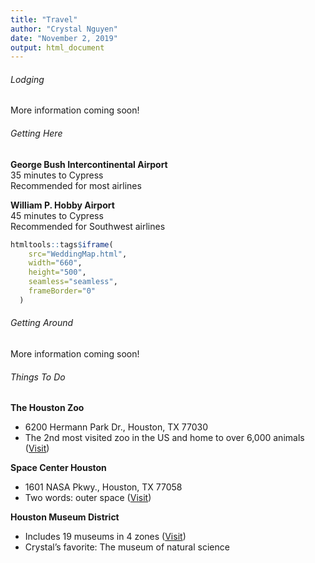 ```yaml
---
title: "Travel"
author: "Crystal Nguyen"
date: "November 2, 2019"
output: html_document
---
```




###### Lodging

More information coming soon!

###### Getting Here

<div class = "row">
<div class = "col-md-6">
**George Bush Intercontinental Airport**
<br>
35 minutes to Cypress
<br>
Recommended for most airlines

</div>
<div class = "col-md-6">
**William P. Hobby Airport**
<br>
45 minutes to Cypress
<br>
Recommended for Southwest airlines
</div>
</div>


```r
htmltools::tags$iframe(
    src="WeddingMap.html",
    width="660", 
    height="500",
    seamless="seamless", 
    frameBorder="0"
  )
```


###### Getting Around

More information coming soon!


###### Things To Do
<div align="left">
**The Houston Zoo**
<div class="nobullet">
* 6200 Hermann Park Dr., Houston, TX 77030
* The 2nd most visited zoo in the US and home to over 6,000 animals ([Visit](https://www.houstonzoo.org))
</div>
**Space Center Houston**
<div class="nobullet">
* 1601 NASA Pkwy., Houston, TX 77058
* Two words: outer space ([Visit](https://spacecenter.org/))
</div>
**Houston Museum District**
<div class="nobullet">
* Includes 19 museums in 4 zones ([Visit](https://houmuse.org/))
* Crystal's favorite: The museum of natural science
</div>
</div>


